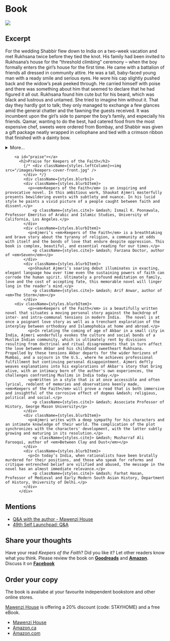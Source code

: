 
<div className={styles.Document}>
  <h1 className={styles.category}>Book</h1>
  <div className={styles.maincontent}>
    <section className={styles.main}>
        <img className={styles.splash} src="/images/keepers-display.jpg" />
        <a id="excerpt"></a>
          <h2>Excerpt</h2>
          <p>For the wedding Shabbir flew down to India on a two-week vacation and met Rukhsana twice before they tied the knot. His family had been invited to Rukhsana’s house for the “threshold climbing” ceremony – when the boy formally enters the girl’s house for the first time. He came with a battalion of friends all dressed in community attire. He was a tall, baby-faced young man with a ready smile and serious eyes. He wore his cap slightly pushed back and the widow’s peak peeked through. He carried himself with poise and there was something about him that seemed to declare that he had figured it all out. Rukhsana found him cute but for his beard, which was black and lustrous and untamed. She tried to imagine him without it. That day they hardly got to talk; they only managed to exchange a few glances amid the general chatter and the fawning the guests received. It was incumbent upon the girl’s side to pamper the boy’s family, and especially his friends. Qamar, wanting to do the best, had catered food from the most expensive chef, sweets were ordered from Bombay, and Shabbir was given a gift package neatly wrapped in cellophane and tied with a crimson ribbon that finished with a dainty bow. </p>
          <details>
            <summary>More...</summary> 
        <p>The package contained Japanese cloth for a three-piece suit, a flashy wristwatch, a bespoke skullcap with elaborate golden threadwork, a pair of merino wool socks, a muslin handkerchief, a tasbih with sandalwood beads, and a framed photograph of Mowlana. The “American” boy, scion of a wealthy man loaded with Kuwaiti petro-dollars, deserved nothing less. Rehana had spent hours neatly packing the gift, making sure that all the items were not only visible but also secure and the package sturdy enough to survive the scrutiny it would receive from everybody present. Since it contained Mowlana’s photo, it would be kissed reverentially and passed respectfully from hand to hand as though it were the Holy Book itself. </p>
        <p>The guests left in the late afternoon, satiated and dulled by the rich and plentiful food they had consumed. When Zubaida found a moment alone with Rukhsana, she asked her what she thought of Shabbir. Rukhsana said nothing. As long as she lived under her father’s roof and authority, she had told herself, she would accept everything without complaining. Shabbir did not seem a bad sort. But who could tell what was inside a man’s heart? And mind? What demons animated his life? When she knew him better, perhaps she’d be able to negotiate her freedom and space. Thinking about this prospect filled her with a mellow dread. So much unfamiliar territory, so much emotional effort required to map out one’s place in it. With Akbar everything was familiar, charted out. Her heart ached in anguish. 
        Back in her room to rest, she sat down at the dresser and regarded her reflection pensively in the mirror. She was wearing lehnga and odhni specially tailored for the occasion. The odhni slipped from her head as she leaned forward to examine a zit on her chin. The gold jewellery — the classical jhumka earrings and matching necklace and ring — were family heirlooms. The sun peeking through the parting in the curtains picked up a facet of the garnet in her necklace. Her beauty shone in that transient scintilla of light. Her long black hair was done in a rope braid, held with a fancy hairpin at the nape. </p>
        <p>“You look lovely, aapa,” Rehana said, coming in. “What has that guy done to deserve you?” Rukhsana looked at her sister and smiled the saddest smile.</p>
          </details>
        
        <a id="praise"></a>
          <h2>Praise for Keepers of the Faith</h2>
            {/* <div className={styles.leftColumn}><img src="/images/keepers-cover-front.jpg" />
            </div> */}
            <div className={styles.blurbs}> 
            <div className={styles.blurbItem}>
              <p><em>Keepers of the Faith</em> is an inspiring and provocative novel. In this ambitious work, Shaukat Ajmeri masterfully presents bewildering events with subtlety and nuance. In his lucid style he paints a vivid picture of a people caught between faith and dissent.</p>
                <p className={styles.cite}> &mdash; Ismail K. Poonawala, Professor Emeritus of Arabic and Islamic Studies, University of California, Los Angeles.</p>
            </div>
            <div className={styles.blurbItem}>
              <p>Ajmeri’s <em>Keepers of the Faith</em> is a breathtaking and brave story about the tyranny of religion, a community at odds with itself and the bonds of love that endure despite oppression. This book is complex, beautiful, and essential reading for our times.</p>
                <p className={styles.cite}> &mdash; Farzana Doctor, author of <em>Seven</em></p>
            </div>
            <div className={styles.blurbItem}>
              <p>Shaukat Ajmeri’s soaring debut illuminates in exacting, elegant language how over time even the sustaining powers of faith can corrode the human spirit. Ultimately a profound meditation on family, love and the cost of accepting fate, this memorable novel will linger long in the reader’s mind.</p>
                <p className={styles.cite}> &mdash; Arif Anwar, author of <em>The Storm</em></p>
            </div>
        <div className={styles.blurbItem}>
              <p><em>Keepers of the Faith</em> is a beautifully written novel that situates a moving personal story against the backdrop of inter- and intra-communal tensions in modern India.  The novel is at once a poignant love story as well as a trenchant exploration of the interplay between orthodoxy and Islamophobia at home and abroad.</p>
              <p>In relating the coming of age of Akbar in a small city in India, Ajmeri wonderfully evokes the culture and social bonds of a Muslim Indian community, which is ultimately rent by divisions resulting from doctrinal and ritual disagreements that in turn affect the love between Akbar and his childhood sweetheart Rukhsana. Propelled by these tensions Akbar departs for the wider horizons of Mumbai, and a sojourn in the U.S., where he achieves professional fulfillment but continuing personal disappointment. Ajmeri deftly weaves explanations into his explorations of Akbar's story that bring alive, with an intimacy born of the author's own experiences, the challenges confronting Muslims in India today.</p>
              <p>Written in a style that is at once accessible and often lyrical, redolent of memories and observations keenly made, <em>Keepers of the Faith</em> will prove a read that is both immersive and insightful of the corrosive effect of dogmas &mdash; religious, political and social.</p>
                <p className={styles.cite}> &mdash; Associate Professor of History, George Mason University</p>
            </div>
            <div className={styles.blurbItem}>
              <p>Ajmeri writes with a deep sympathy for his characters and an intimate knowledge of their world. The complication of the plot synchronizes with the characters' development, with the latter subtly growing and maturing in its resolution.</p>
                <p className={styles.cite}> &mdash; Musharraf Ali Farooqui, author of <em>Between Clay and Dust</em></p>
            </div>
            <div className={styles.blurbItem}>
              <p>In today’s India, when rationalists have been brutally murdered for their positions, and those who speak for reforms and critique entrenched belief are vilified and abused, the message in the novel has an almost immediate relevance.</p>
                <p className={styles.cite}> &mdash; Farhat Hasan, Professor of Medieval and Early Modern South Asian History, Department of History, University of Delhi.</p>
            </div>
          </div> 
   </section>
   <aside className={styles.sidebar}>
<h2>Mentions</h2>
<ul>
<li><a href="https://www.mawenzihouse.com/qa-with-shaukat-ajmeri/" target="_blank">Q&A with the author - Mawenzi House</a></li>
<li><a href="https://49thshelf.com/Blog/2020/04/16/Launchpad-Keepers-of-the-Faith-by-Shaukat-Ajmeri" target="_blank">49th Self Launchpad: Q&A</a></li>
</ul>
<h2>Share your thoughts</h2>
   <p>Have your read <em>Keepers of the Faith</em>? Did you like it? Let other readers know what you think. Please review the book on <strong><a target="_blank" href="https://www.goodreads.com/book/show/44334120-keepers-of-the-faith">Goodreads</a></strong> and <strong><a target="_blank" href="https://www.amazon.ca/Keepers-Faith-Shaukat-Ajmeri/dp/1988449960/ref=sr_1_1?keywords=shaukat+ajmeri&qid=1577406528&s=books&sr=1-1">Amazon</a></strong>. Discuss it on <strong><a target="_blank" href="https://www.facebook.com/keepersofthefaith2020/">Facebook</a></strong></p> 
<h2>Order your copy</h2>
<p>The book is availabe at your favourite independent bookstore and other online stores.</p>
<p><a target="_blank" href="https://www.mawenzihouse.com/product/keepers-of-the-faith/">Mawenzi House</a> is offering a 20% discount (code: STAYHOME) and a free eBook.</p>
<ul className={styles.buttons}>
<li><a className={styles.button} target="_blank" href="https://www.mawenzihouse.com/product/keepers-of-the-faith/">Mawenzi House</a></li> 
  <li><a className={styles.button} target="_blank" href="https://www.amazon.ca/Keepers-Faith-Shaukat-Ajmeri/dp/1988449960/ref=sr_1_1?keywords=shaukat+ajmeri&qid=1577406528&s=books&sr=1-1">Amazon.ca</a></li>
  <li><a className={styles.button} target="_blank" href="https://www.amazon.com/Keepers-Faith-Shaukat-Ajmeri/dp/1988449960/ref=sr_1_1?keywords=shaukat+ajmeri&qid=1577406528&s=books&sr=1-1">Amazon.com</a></li>
  </ul>
    </aside>
</div>
</div>